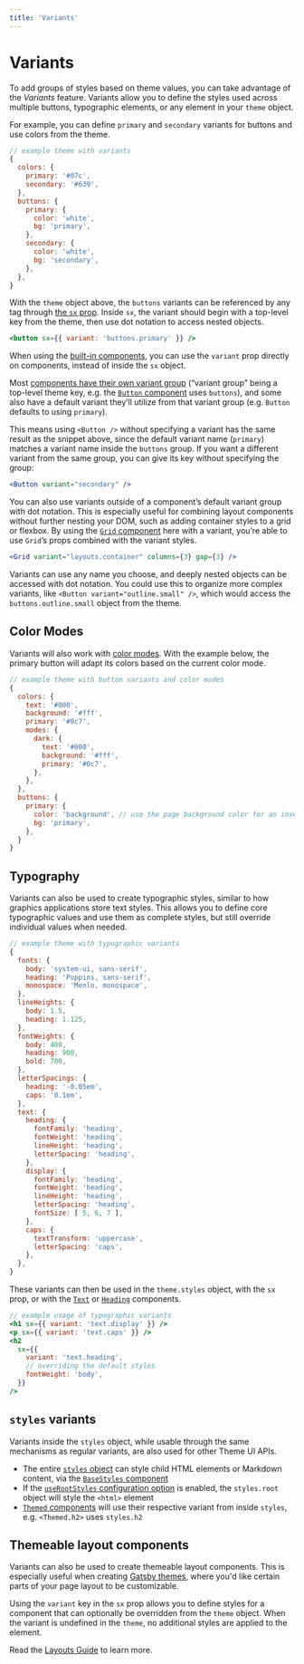 ```yaml
---
title: 'Variants'
---
```


# Variants

To add groups of styles based on theme values, you can take advantage of the
_Variants_ feature. Variants allow you to define the styles used across multiple
buttons, typographic elements, or any element in your `theme` object.

For example, you can define `primary` and `secondary` variants for buttons and
use colors from the theme.

```js
// example theme with variants
{
  colors: {
    primary: '#07c',
    secondary: '#639',
  },
  buttons: {
    primary: {
      color: 'white',
      bg: 'primary',
    },
    secondary: {
      color: 'white',
      bg: 'secondary',
    },
  },
}
```

With the `theme` object above, the `buttons` variants can be referenced by any
tag through [the `sx` prop](/sx-prop). Inside `sx`, the variant should begin
with a top-level key from the theme, then use dot notation to access nested
objects.

```jsx
<button sx={{ variant: 'buttons.primary' }} />
```

When using the [built-in components](/components), you can use the `variant`
prop directly on components, instead of inside the `sx` object.

Most [components have their own variant group](/components/variants) (“variant
group” being a top-level theme key, e.g. the
[`Button` component](/components/button) uses `buttons`), and some also have a
default variant they’ll utilize from that variant group (e.g. `Button` defaults
to using `primary`).

This means using `<Button />` without specifying a variant has the same result
as the snippet above, since the default variant name (`primary`) matches a
variant name inside the `buttons` group. If you want a different variant from
the same group, you can give its key without specifying the group:

```jsx
<Button variant="secondary" />
```

You can also use variants outside of a component’s default variant group with
dot notation. This is especially useful for combining layout components without
further nesting your DOM, such as adding container styles to a grid or flexbox.
By using the [`Grid` component](/components/grid) here with a variant, you’re
able to use `Grid`’s props combined with the variant styles.

```jsx
<Grid variant="layouts.container" columns={3} gap={3} />
```

<Note>

Variants can use any name you choose, and deeply nested objects can be accessed
with dot notation. You could use this to organize more complex variants, like
`<Button variant="outline.small" />`, which would access the
`buttons.outline.small` object from the theme.

</Note>

## Color Modes

Variants will also work with [color modes](/color-modes). With the example
below, the primary button will adapt its colors based on the current color mode.

```js
// example theme with button variants and color modes
{
  colors: {
    text: '#000',
    background: '#fff',
    primary: '#0c7',
    modes: {
      dark: {
        text: '#000',
        background: '#fff',
        primary: '#0c7',
      },
    },
  },
  buttons: {
    primary: {
      color: 'background', // use the page background color for an inverted effect
      bg: 'primary',
    },
  }
}
```

## Typography

Variants can also be used to create typographic styles, similar to how graphics
applications store text styles. This allows you to define core typographic
values and use them as complete styles, but still override individual values
when needed.

```js
// example theme with typographic variants
{
  fonts: {
    body: 'system-ui, sans-serif',
    heading: 'Poppins, sans-serif',
    monospace: 'Menlo, monospace',
  },
  lineHeights: {
    body: 1.5,
    heading: 1.125,
  },
  fontWeights: {
    body: 400,
    heading: 900,
    bold: 700,
  },
  letterSpacings: {
    heading: '-0.05em',
    caps: '0.1em',
  },
  text: {
    heading: {
      fontFamily: 'heading',
      fontWeight: 'heading',
      lineHeight: 'heading',
      letterSpacing: 'heading',
    },
    display: {
      fontFamily: 'heading',
      fontWeight: 'heading',
      lineHeight: 'heading',
      letterSpacing: 'heading',
      fontSize: [ 5, 6, 7 ],
    },
    caps: {
      textTransform: 'uppercase',
      letterSpacing: 'caps',
    },
  },
}
```

These variants can then be used in the `theme.styles` object, with the `sx`
prop, or with the [`Text`](/components/text) or [`Heading`](/components/heading)
components.

```jsx
// example usage of typographic variants
<h1 sx={{ variant: 'text.display' }} />
<p sx={{ variant: 'text.caps' }} />
<h2
  sx={{
    variant: 'text.heading',
    // overriding the default styles
    fontWeight: 'body',
  }}
/>
```

## `styles` variants

Variants inside the `styles` object, while usable through the same mechanisms as
regular variants, are also used for other Theme UI APIs.

- The entire [`styles` object](/theme-spec#styles) can style child HTML elements
  or Markdown content, via the [`BaseStyles` component](/api/#basestyles)
- If the [`useRootStyles` configuration option](/theming#configuration-flags) is
  enabled, the `styles.root` object will style the `<html>` element
- [`Themed` components](/mdx/themed) will use their respective variant from
  inside `styles`, e.g. `<Themed.h2>` uses `styles.h2`

## Themeable layout components

Variants can also be used to create themeable layout components. This is
especially useful when creating [Gatsby themes][], where you'd like certain
parts of your page layout to be customizable.

Using the `variant` key in the `sx` prop allows you to define styles for a
component that can optionally be overridden from the `theme` object. When the
variant is undefined in the `theme`, no additional styles are applied to the
element.

Read the [Layouts Guide](/guides/layouts) to learn more.

[styled system css]: https://styled-system.com/css
[gatsby themes]: https://www.gatsbyjs.org/docs/themes/
